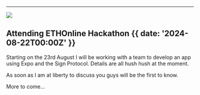 
---

![](@/images/eth-online.png)

## Attending ETHOnline Hackathon {{ date: '2024-08-22T00:00Z' }}

Starting on the 23rd August I will be working with a team to develop an app using Expo and the Sign Protocol. Details are all hush hush at the moment.

As soon as I am at liberty to discuss you guys will be the first to know.

More to come...